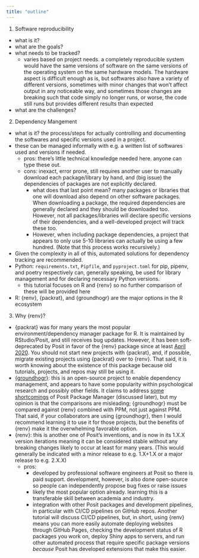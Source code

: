 ```yaml
---
title: "outline"
---
```


1. Software reproducibility
  - what is it?
  - what are the goals?
  - what needs to be tracked?
    - varies based on project needs. a completely reproducible system would have the same versions of software on the same versions of the operating system on the same hardware models. The hardware aspect is difficult enough as is, but softwares also have a variety of different versions, sometimes with minor changes that won't affect output in any noticeable way, and sometimes those changes are breaking such that code simply no longer runs, or worse, the code still runs but provides different results than expected
  - what are the challenges?
2. Dependency Mangement
  - what is it? the process/steps for actually controlling and documenting the softwares and specific versions used in a project.
  - these can be managed informally with e.g. a written list of softwares used and versions if needed.
    - pros: there's little technical knowledge needed here. anyone can type these out.
    - cons: inexact, error prone, still requires another user to manually download each package/library by hand, and (big issue) the dependencies of packages are not explicitly declared.
      - what does that last point mean? many packages or libraries that one will download also depend on other software packages. When downloading a package, the required dependencies are generally declared and they should be downloaded too. However, not all packages/libraries will declare specific versions of their dependencies, and a well-developed project will track these too.
      - However, when including package dependencies, a project that appears to only use 5-10 libraries can actually be using a few hundred. (Note that this process works recursively.)
  - Given the complexity in all of this, automated solutions for dependency tracking are recommended. 
  - Python: `requirements.txt`, `Pipfile`, and `pyproject.toml` for pip, pipenv, and poetry respectively can, generally speaking, be used for library management and for declaring necessary Python versions.
    - this tutorial focuses on R and {renv} so no further comparison of these will be provided here
  - R: {renv}, {packrat}, and {groundhogr} are the major options in the R ecosystem
  
3. Why {renv}?

- {packrat} was for many years the most popular environment/dependency manager package for R. It is maintained by RStudio/Posit, and still receives bug updates. However, it has been soft-deprecated by Posit in favor of the {renv} package since at least [April 2020](https://github.com/rstudio/packrat/commit/90520e2247f65b2b9fb21bfa804444bd5ab2b78c). You should not start new projects with {packrat}, and, if possible, migrate existing projects using {packrat} over to {renv}. That said, it is worth knowing about the existence of this package because old tutorials, projects, and repos may still be using it.
- [{groundhogr}](https://groundhogr.com/): this is an open-source project to enable dependency management, and appears to have some popularity within psychological research and possibly other fields. It claims to address [some shortcomings](https://groundhogr.com/p3m/) of Posit Package Manager (discussed later), but my opinion is that the comparisons are misleading; {groundhogr} must be compared against {renv} combined with PPM, not just against PPM. That said, if your collaborators are using {groundhogr}, then I would recommend learning it to use it for those projects, but the benefits of {renv} make it the overwhelming favorable option.
- {renv}: this is another one of Posit's inventions, and is now in its 1.X.X version iterations meaning it can be considered stable without any breaking changes likely to occur at least for many years. (This would generally be indicated with a minor release to e.g. 1.X+1.X or a major release to e.g. 2.X.X)
  - pros:
    - developed by professional software engineers at Posit so there is paid support. development, however, is also done open-source so people can independently propose bug fixes or raise issues
    - likely the most popular option already. learning this is a transferable skill between academia and industry.
    - integration with other Posit packages and development pipelines, in particular with CI/CD pipelines on GitHub repos. Another tutorial will discuss CI/CD pipelines, but, in short, using {renv} means you can more easily automate deploying websites through GitHub Pages, checking the development status of R packages you work on, deploy Shiny apps to servers, and run other automated process that require specific package versions *because* Posit has developed extensions that make this easier.



  
  
  